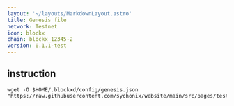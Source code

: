 ```yaml
---
layout: '~/layouts/MarkdownLayout.astro'
title: Genesis file
network: Testnet
icon: blockx
chain: blockx_12345-2
version: 0.1.1-test
---
```

## instruction

```
wget -O $HOME/.blockxd/config/genesis.json "https://raw.githubusercontent.com/sychonix/website/main/src/pages/testnet/blockxnet/genesis.json"
```
